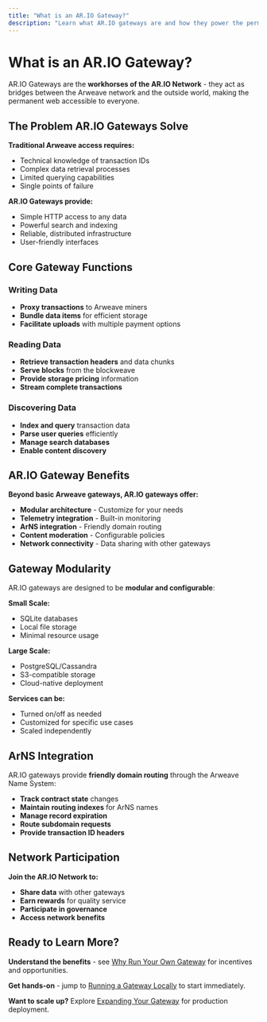 ```yaml
---
title: "What is an AR.IO Gateway?"
description: "Learn what AR.IO gateways are and how they power the permanent web infrastructure"
---
```


# What is an AR.IO Gateway?

AR.IO Gateways are the **workhorses of the AR.IO Network** - they act as bridges between the Arweave network and the outside world, making the permanent web accessible to everyone.

## The Problem AR.IO Gateways Solve

**Traditional Arweave access requires:**

- Technical knowledge of transaction IDs
- Complex data retrieval processes
- Limited querying capabilities
- Single points of failure

**AR.IO Gateways provide:**

- Simple HTTP access to any data
- Powerful search and indexing
- Reliable, distributed infrastructure
- User-friendly interfaces

## Core Gateway Functions

### Writing Data

- **Proxy transactions** to Arweave miners
- **Bundle data items** for efficient storage
- **Facilitate uploads** with multiple payment options

### Reading Data

- **Retrieve transaction headers** and data chunks
- **Serve blocks** from the blockweave
- **Provide storage pricing** information
- **Stream complete transactions**

### Discovering Data

- **Index and query** transaction data
- **Parse user queries** efficiently
- **Manage search databases**
- **Enable content discovery**

## AR.IO Gateway Benefits

**Beyond basic Arweave gateways, AR.IO gateways offer:**

- **Modular architecture** - Customize for your needs
- **Telemetry integration** - Built-in monitoring
- **ArNS integration** - Friendly domain routing
- **Content moderation** - Configurable policies
- **Network connectivity** - Data sharing with other gateways

## Gateway Modularity

AR.IO gateways are designed to be **modular and configurable**:

**Small Scale:**

- SQLite databases
- Local file storage
- Minimal resource usage

**Large Scale:**

- PostgreSQL/Cassandra
- S3-compatible storage
- Cloud-native deployment

**Services can be:**

- Turned on/off as needed
- Customized for specific use cases
- Scaled independently

## ArNS Integration

AR.IO gateways provide **friendly domain routing** through the Arweave Name System:

- **Track contract state** changes
- **Maintain routing indexes** for ArNS names
- **Manage record expiration**
- **Route subdomain requests**
- **Provide transaction ID headers**

## Network Participation

**Join the AR.IO Network to:**

- **Share data** with other gateways
- **Earn rewards** for quality service
- **Participate in governance**
- **Access network benefits**

## Ready to Learn More?

**Understand the benefits** - see [Why Run Your Own Gateway](/running-your-own-infrastructure/why-run-your-own-gateway) for incentives and opportunities.

**Get hands-on** - jump to [Running a Gateway Locally](/running-your-own-infrastructure/running-a-gateway-locally) to start immediately.

**Want to scale up?** Explore [Expanding Your Gateway](/running-your-own-infrastructure/expanding-your-gateway) for production deployment.
